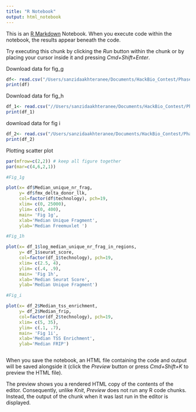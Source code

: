 ```yaml
---
title: "R Notebook"
output: html_notebook
---
```


This is an [R Markdown](http://rmarkdown.rstudio.com) Notebook. When you execute code within the notebook, the results appear beneath the code. 

Try executing this chunk by clicking the *Run* button within the chunk or by placing your cursor inside it and pressing *Cmd+Shift+Enter*. 


Download data for fig_g
```r
df<- read.csv("/Users/sanzidaakhteranee/Documents/HackBio_Contest/Phase_1/Data/fig_one_g.csv")
print(df)
```

Download data for fig_h
```r
df_1<- read.csv("//Users/sanzidaakhteranee/Documents/HackBio_Contest/Phase_1/Data/fig_one_h.csv")
print(df_1)
```

download data for fig i 
```r
df_2<- read.csv("/Users/sanzidaakhteranee/Documents/HackBio_Contest/Phase_1/Data/fig_one_i.csv")
print(df_2)
```

Plotting scatter plot
```r
par(mfrow=c(2,2)) # keep all figure together
par(mar=c(4,6,2,1))

#Fig_1g

plot(x= df$Median_unique_nr_frag, 
     y= df$fmx_delta_donor_llk, 
     col=factor(df$technology), pch=19, 
     xlim= c(0, 25000), 
     ylim= c(0, 400), 
     main= 'Fig 1g', 
     xlab='Median Unique Fragment', 
     ylab='Median Freemuxlet ')

#Fig_1h

plot(x= df_1$log_median_unique_nr_frag_in_regions, 
     y= df_1$seurat_score, 
     col=factor(df_1$technology), pch=19,
     xlim= c(2.5, 4), 
     ylim= c(.4, .9), 
     main= 'Fig 1h', 
     xlab='Median Seurat Score', 
     ylab='Median Unique Fragment')

#Fig_i

plot(x= df_2$Median_tss_enrichment, 
     y= df_2$Median_frip, 
     col=factor(df_2$technology), pch=19,
     xlim= c(5, 35),
     ylim= c(.1, .7), 
     main= 'Fig 1i', 
     xlab='Median TSS Enrichment', 
     ylab='Median FRIP')



```

When you save the notebook, an HTML file containing the code and output will be saved alongside it (click the *Preview* button or press *Cmd+Shift+K* to preview the HTML file). 

The preview shows you a rendered HTML copy of the contents of the editor. Consequently, unlike *Knit*, *Preview* does not run any R code chunks. Instead, the output of the chunk when it was last run in the editor is displayed.

